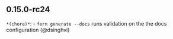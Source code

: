## 0.15.0-rc24
`*(chore)*`: - `fern generate --docs` runs validation on the the docs configuration (@dsinghvi) 

